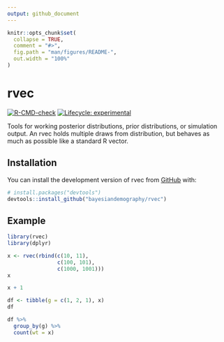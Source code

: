 ```yaml
---
output: github_document
---
```


<!-- README.md is generated from README.Rmd. Please edit that file -->

```r
knitr::opts_chunk$set(
  collapse = TRUE,
  comment = "#>",
  fig.path = "man/figures/README-",
  out.width = "100%"
)
```

# rvec

<!-- badges: start -->
[![R-CMD-check](https://github.com/bayesiandemography/rvec/actions/workflows/R-CMD-check.yaml/badge.svg)](https://github.com/bayesiandemography/rvec/actions/workflows/R-CMD-check.yaml)
[![Lifecycle: experimental](https://img.shields.io/badge/lifecycle-experimental-orange.svg)](https://lifecycle.r-lib.org/articles/stages.html#experimental)
<!-- badges: end -->

Tools for working posterior distributions, prior distributions, or simulation output. An rvec holds multiple draws from distribution, but behaves as much as possible like a standard R vector.


## Installation

You can install the development version of rvec from [GitHub](https://github.com/) with:

``` r
# install.packages("devtools")
devtools::install_github("bayesiandemography/rvec")
```

## Example

```r
library(rvec)
library(dplyr)

x <- rvec(rbind(c(10, 11),
                c(100, 101),
                c(1000, 1001)))
x
```

```r
x + 1
```

```r
df <- tibble(g = c(1, 2, 1), x)
df
```

```r
df %>%
  group_by(g) %>%
  count(wt = x)
```


